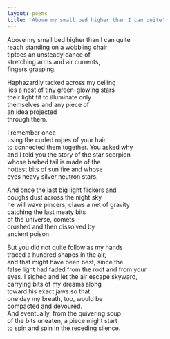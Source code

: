 ```yaml
---
layout: poems
title: 'Above my small bed higher than I can quite'
---
```


Above my small bed higher than I can quite\
reach standing on a wobbling chair\
<in></in>tiptoes an unsteady dance of\
<in></in>stretching arms and air currents,\
<in></in>fingers grasping.

Haphazardly tacked across my ceiling\
lies a nest of tiny green-glowing stars\
<in></in>their light fit to illuminate only\
<in></in>themselves and any piece of\
<in></in>an idea projected\
<in></in>through them.

I remember once\
using the curled ropes of your hair\
to connected them together. You asked why\
and I told you the story of the star scorpion\
<in></in>whose barbed tail is made of the\
<in></in>hottest bits of sun fire and whose\
<in></in>eyes heavy silver neutron stars.

And once the last big light flickers and\
coughs dust across the night sky\
he will wave pincers, claws a net of gravity\
<in></in>catching the last meaty bits\
<in></in>of the universe, comets\
<in></in>crushed and then dissolved by\
<in></in>ancient poison.

But you did not quite follow as my hands\
traced a hundred shapes in the air,\
and that might have been best, since the\
false light had faded from the roof and from your\
eyes. I sighed and let the air escape skyward,\
<in></in>carrying bits of my dreams along\
<in></in>toward his exact jaws so that\
<in></in>one day my breath, too, would be\
<in></in>compacted and devoured.\
And eventually, from the quivering soup\
of the bits uneaten, a piece might start\
to spin and spin in the receding silence.
